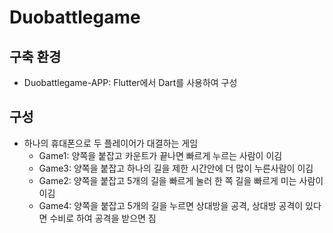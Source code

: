 
# Duobattlegame

## 구축 환경

- Duobattlegame-APP: Flutter에서 Dart를 사용하여 구성

## 구성

- 하나의 휴대폰으로 두 플레이어가 대결하는 게임
  - Game1: 양쪽을 붙잡고 카운트가 끝나면 빠르게 누르는 사람이 이김
  - Game3: 양쪽을 붙잡고 하나의 길을 제한 시간안에 더 많이 누른사람이 이김
  - Game2: 양쪽을 붙잡고 5개의 길을 빠르게 눌러 한 쪽 길을 빠르게 미는 사람이 이김
  - Game4: 양쪽을 붙잡고 5개의 길을 누르면 상대방을 공격, 상대방 공격이 있다면 수비로 하여 공격을 받으면 짐
